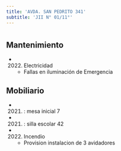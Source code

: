 ```yaml
---
title: 'AVDA. SAN PEDRITO 341'
subtitle: 'JII N° 01/11°'
---
```


#


## Mantenimiento

*  (2022) Electricidad 
    + Fallas en iluminación de Emergencia


## Mobiliario

*  (2021) : mesa inicial 7 

*  (2021) : silla escolar 42 




*  (2022) Incendio 
    + Provision  instalacion de 3 avidadores




